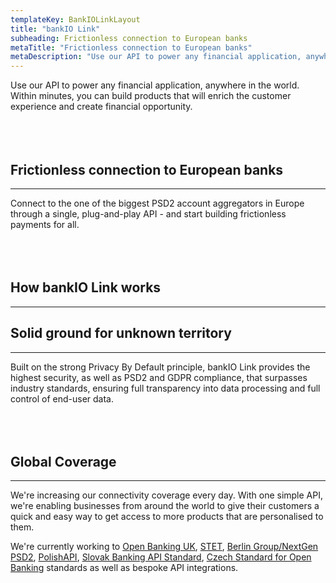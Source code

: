 ```yaml
---
templateKey: BankIOLinkLayout
title: "bankIO Link"
subheading: Frictionless connection to European banks
metaTitle: "Frictionless connection to European banks"
metaDescription: "Use our API to power any financial application, anywhere in the world."
---
```


Use our API to power any financial application, anywhere in the world. Within minutes, you can build products that will enrich the customer experience and create financial opportunity.
<br></br>
<br></br>

## Frictionless connection to European banks
---
Connect to the one of the biggest PSD2 account aggregators in Europe through a single, plug-and-play API - and start building frictionless payments for all.
<br></br>
<br></br>

## How bankIO Link works
---
<BankIOLink />

## Solid ground for unknown territory
---
Built on the strong Privacy By Default principle, bankIO Link provides the highest security, as well as PSD2 and GDPR compliance, that surpasses industry standards, ensuring full transparency into data processing and full control of end-user data.
<br></br>
<br></br>


## Global Coverage
---
We're increasing our connectivity coverage every day. With one simple API, we're enabling businesses from around the world to give their customers a quick and easy way to get access to more products that are personalised to them. 

We're currently working to [Open Banking UK](https://www.openbanking.org.uk/), [STET](https://www.stet.eu/en/psd2/), [Berlin Group/NextGen PSD2](https://www.berlin-group.org/), [PolishAPI](https://polishapi.org), [Slovak Banking API Standard](https://www.sbaonline.sk/Content/files/projects/slovak-banking-api-standard-2_0.pdf), [Czech Standard for Open Banking](https://github.com/Czech-BA) standards as well as bespoke API integrations.

